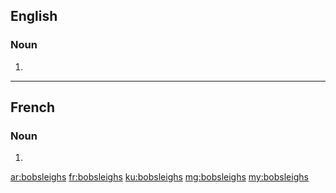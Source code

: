 ==English==

===Noun===
{{head|en|noun plural form}}

# {{plural of|bobsleigh|lang=en}}

----

==French==

===Noun===
{{head|fr|noun plural form|g=f}}

# {{plural of|bobsleigh|lang=fr}}

[[ar:bobsleighs]]
[[fr:bobsleighs]]
[[ku:bobsleighs]]
[[mg:bobsleighs]]
[[my:bobsleighs]]